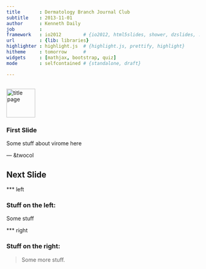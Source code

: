```yaml
---
title       : Dermatology Branch Journal Club
subtitle    : 2013-11-01
author      : Kenneth Daily
job         : 
framework   : io2012        # {io2012, html5slides, shower, dzslides, ...}
url         : {lib: libraries}
highlighter : highlight.js  # {highlight.js, prettify, highlight}
hitheme     : tomorrow      # 
widgets     : [mathjax, bootstrap, quiz]
mode        : selfcontained # {standalone, draft}

---
```


## 

<img src="./assets/img/title_page.png" alt="title page" height=75>

### First Slide

Some stuff about virome here

--- &twocol

## Next Slide

*** left

### Stuff on the left:
Some stuff

*** right

### Stuff on the right:
> Some more stuff.

